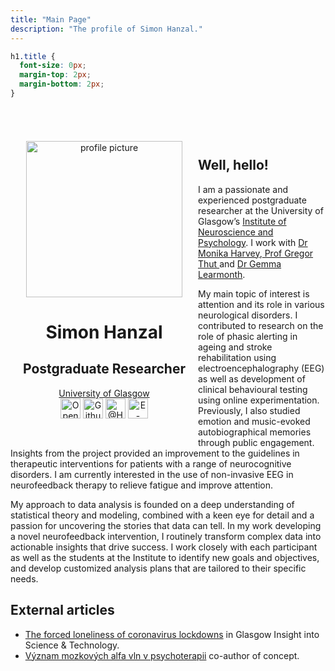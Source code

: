 ```yaml
---
title: "Main Page"
description: "The profile of Simon Hanzal."
---
```


```css
h1.title {
  font-size: 0px;
  margin-top: 2px;
  margin-bottom: 2px;
}
```


<div style= "float:left;position: relative; margin: 20px; text-align: center">
<br>
<br>
<img src="images/profile_pic.jpeg" alt="profile picture" width="250px" height="250px">
<p>
<h1> Simon Hanzal </h1>
<h2> Postgraduate Researcher </h2>
<a href="https://www.gla.ac.uk/pgrs/simonhanzal" title = "University of Glasgow"> University of Glasgow </a>
<br>
<a href="https://osf.io/z37c5/" title = "Simon Hanzal OSF"><img src="images/osf.png" alt="Open Science Framework" width="32px" height="32px"></a>
<a href="https://github.com/SimonHanzal" title = "Simon Hanzal Github"><img src="images/github.png" alt="Github Simon Hanzal" width="32px" height="32px"></a>
<a href="https://twitter.com/HanzalSimon" title = "@Hanzalsimon"><img src="images/twitter.png" alt="@Hanzalsimon" width="32px" height="32px"></a>
<a href="mailto:s.hanzal.1@research.gla.ac.uk"  title = "E-mail"> <img src="images/mail.png" alt="E-mail" width="32px" height="32px"></a>
</p>
</div>

<br>
<br>
<br>

## Well, hello!

I am a passionate and experienced postgraduate researcher at the University of Glasgow's <a href="https://www.gla.ac.uk/researchinstitutes/neurosciencepsychology/" title = "Institute of Neuroscience and Psychology"> Institute of Neuroscience and Psychology</a>. I work with <a href="https://www.gla.ac.uk/schools/psychology/staff/monikaharvey/" title = "Dr Monika Harvey">Dr Monika Harvey</a>,<a href="https://www.gla.ac.uk/researchinstitutes/neurosciencepsychology/staff/gregorthut/" title = "Prof Gregor Thut"> Prof Gregor Thut </a> and <a href="https://gemmalearmonth.com/" title = "Dr Gemma Learmonth">Dr Gemma Learmonth</a>.

My main topic of interest is attention and its role in various neurological disorders. I contributed to research on the role of phasic alerting in ageing and stroke rehabilitation using electroencephalography (EEG) as well as development of clinical behavioural testing using online experimentation. Previously, I also studied emotion and music-evoked autobiographical memories through public engagement. Insights from the project provided an improvement to the guidelines in therapeutic interventions for patients with a range of neurocognitive disorders. I am currently interested in the use of non-invasive EEG in neurofeedback therapy to relieve fatigue and improve attention.

My approach to data analysis is founded on a deep understanding of statistical theory and modeling, combined with a keen eye for detail and a passion for uncovering the stories that data can tell. In my work developing a novel neurofeedback intervention, I routinely transform complex data into actionable insights that drive success. I work closely with each participant as well as the students at the Institute to identify new goals and objectives, and develop customized analysis plans that are tailored to their specific needs. 

## External articles

* <a href="https://the-gist.org/2020/09/the-forced-loneliness-of-coronavirus-lockdowns/" title = "The forced loneliness of coronavirus lockdowns"> The forced loneliness of coronavirus lockdowns</a> in Glasgow Insight into Science & Technology.
* <a href="http://www.psychoterapeutickesluzby.cz/vyznam-mozkovych-alfa-vln-v-psychoterapii/" title = "Význam mozkových alfa vln v psychoterapii"> Význam mozkových alfa vln v psychoterapii</a> co-author of concept.